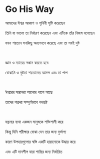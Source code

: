 # Go His Way

আমাদের ঈশ্বর আকাশ ও পৃথিবী সৃষ্টি করেছেন

তিনি যা ভালো তা নির্ধারণ করেছেন এবং এটিকে তাঁর নিজস্ব বলেছেন

যখন শয়তান সবকিছু অন্যভাবে করেছে এবং তা সবই দুষ্ট

<p></p>

<br />

জ্ঞান ও ন্যায়ের সন্ধান করতে হবে

বোকামি ও দুষ্টতা শয়তানের আনন্দ এবং তা পাপ

<br />

ঈশ্বরের সন্তানরা আলোর পাশে আছে

তাদের শত্রুরা সম্পূর্ণভাবে পথভ্রষ্ট

<br />

যন্ত্রনার ব্যথা একজন মানুষকে শক্তিশালী করে

কিন্তু যিনি পরীক্ষার বোঝা দেন তার জন্য দুর্ভাগ্য

কারণ উপহারগুলোর স্বস্তি একটি হারানোকে উদ্ধার করে

এবং এটি দানশীল যারা শান্তির জন্য নির্ধারিত